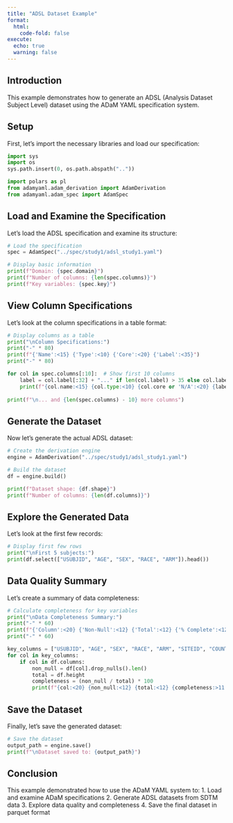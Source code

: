 ```yaml
---
title: "ADSL Dataset Example"
format:
  html:
    code-fold: false
execute:
  echo: true
  warning: false
---
```


## Introduction

This example demonstrates how to generate an ADSL (Analysis Dataset Subject Level) dataset using the ADaM YAML specification system.

## Setup

First, let's import the necessary libraries and load our specification:

```python
import sys
import os
sys.path.insert(0, os.path.abspath(".."))

import polars as pl
from adamyaml.adam_derivation import AdamDerivation
from adamyaml.adam_spec import AdamSpec
```

## Load and Examine the Specification

Let's load the ADSL specification and examine its structure:

```python
# Load the specification
spec = AdamSpec("../spec/study1/adsl_study1.yaml")

# Display basic information
print(f"Domain: {spec.domain}")
print(f"Number of columns: {len(spec.columns)}")
print(f"Key variables: {spec.key}")
```

## View Column Specifications

Let's look at the column specifications in a table format:

```python
# Display columns as a table
print("\nColumn Specifications:")
print("-" * 80)
print(f"{'Name':<15} {'Type':<10} {'Core':<20} {'Label':<35}")
print("-" * 80)

for col in spec.columns[:10]:  # Show first 10 columns
    label = col.label[:32] + "..." if len(col.label) > 35 else col.label
    print(f"{col.name:<15} {col.type:<10} {col.core or 'N/A':<20} {label:<35}")
    
print(f"\n... and {len(spec.columns) - 10} more columns")
```

## Generate the Dataset

Now let's generate the actual ADSL dataset:

```python
# Create the derivation engine
engine = AdamDerivation("../spec/study1/adsl_study1.yaml")

# Build the dataset
df = engine.build()

print(f"Dataset shape: {df.shape}")
print(f"Number of columns: {len(df.columns)}")
```

## Explore the Generated Data

Let's look at the first few records:

```python
# Display first few rows
print("\nFirst 5 subjects:")
print(df.select(["USUBJID", "AGE", "SEX", "RACE", "ARM"]).head())
```

## Data Quality Summary

Let's create a summary of data completeness:

```python
# Calculate completeness for key variables
print("\nData Completeness Summary:")
print("-" * 60)
print(f"{'Column':<20} {'Non-Null':<12} {'Total':<12} {'% Complete':<12}")
print("-" * 60)

key_columns = ["USUBJID", "AGE", "SEX", "RACE", "ARM", "SITEID", "COUNTRY"]
for col in key_columns:
    if col in df.columns:
        non_null = df[col].drop_nulls().len()
        total = df.height
        completeness = (non_null / total) * 100
        print(f"{col:<20} {non_null:<12} {total:<12} {completeness:>11.1f}%")
```

## Save the Dataset

Finally, let's save the generated dataset:

```python
# Save the dataset
output_path = engine.save()
print(f"\nDataset saved to: {output_path}")
```

## Conclusion

This example demonstrated how to use the ADaM YAML system to:
1. Load and examine ADaM specifications
2. Generate ADSL datasets from SDTM data
3. Explore data quality and completeness
4. Save the final dataset in parquet format